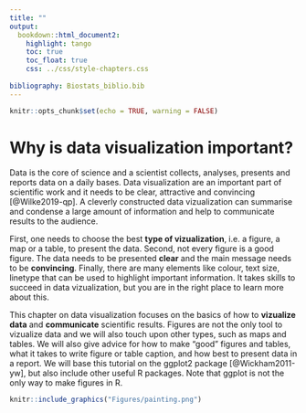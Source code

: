 ```yaml
---
title: ""
output:
  bookdown::html_document2:
    highlight: tango
    toc: true
    toc_float: true
    css: ../css/style-chapters.css
    
bibliography: Biostats_biblio.bib
---
```


```r
knitr::opts_chunk$set(echo = TRUE, warning = FALSE)
```


# Why is data visualization important?

Data is the core of science and a scientist collects, analyses, presents and reports data on a daily bases.
Data visualization are an important part of scientific work and it needs to be clear, attractive and convincing [@Wilke2019-qp].
A cleverly constructed data vizualization can summarise and condense a large amount of information and help to communicate results to the audience.

First, one needs to choose the best **type of vizualization**, i.e. a figure, a map or a table, to present the data.
Second, not every figure is a good figure.
The data needs to be presented **clear** and the main message needs to be **convincing**.
Finally, there are many elements like colour, text size, linetype that can be used to highlight important information.
It takes skills to succeed in data vizualization, but you are in the right place to learn more about this.

This chapter on data visualization focuses on the basics of how to **vizualize data** and **communicate** scientific results.
Figures are not the only tool to vizualize data and we will also touch upon other types, such as maps and tables.
We will also give advice for how to make "good" figures and tables, what it takes to write figure or table caption, and how best to present data in a report.
We will base this tutorial on the ggplot2 package [@Wickham2011-yw], but also include other useful R packages.
Note that ggplot is not the only way to make figures in R.

```r
knitr::include_graphics("Figures/painting.png")
```